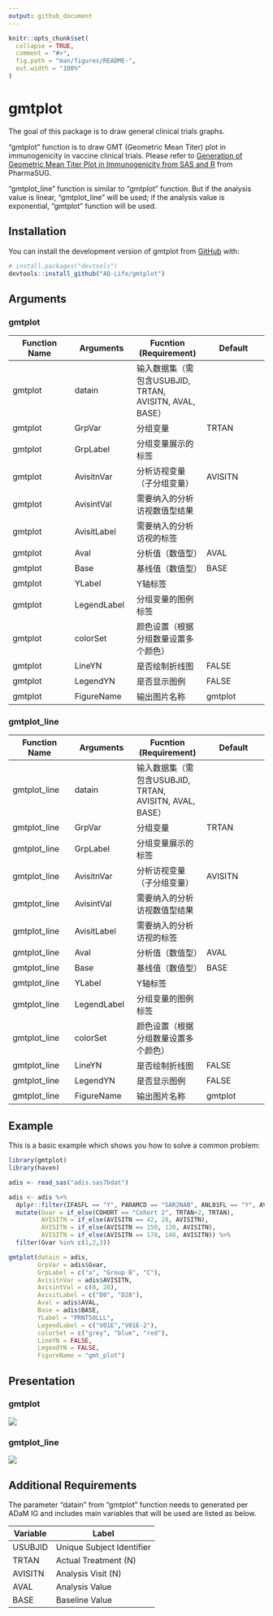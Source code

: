 ```yaml
---
output: github_document
---
```


<!-- README.md is generated from README.Rmd. Please edit that file -->

```r
knitr::opts_chunk$set(
  collapse = TRUE,
  comment = "#>",
  fig.path = "man/figures/README-",
  out.width = "100%"
)
```

# gmtplot

<!-- badges: start -->

<!-- badges: end -->

The goal of this package is to draw general clinical trials graphs.

"gmtplot" function is to draw GMT (Geometric Mean Titer) plot in immunogenicity in vaccine clinical trials. Please refer to [Generation of Geometric Mean Titer Plot in Immunogenicity from SAS and R](https://www.lexjansen.com/pharmasug-cn/2023/CC/Pharmasug-China-2023-CC115.pdf) from PharmaSUG.

"gmtplot_line" function is similar to "gmtplot" function. But if the analysis value is linear, "gmtplot_line" will be used; if the analysis value is exponential, "gmtplot" function will be used.

## Installation

You can install the development version of gmtplot from [GitHub](https://github.com/) with:

``` r
# install.packages("devtools")
devtools::install_github("AQ-Life/gmtplot")
```

## Arguments

### gmtplot

| Function Name | Arguments   | Fucntion (Requirement)                                  | Default |
|------------------|------------------|--------------------|------------------|
| gmtplot       | datain      | 输入数据集（需包含USUBJID, TRTAN, AVISITN, AVAL, BASE） |         |
| gmtplot       | GrpVar      | 分组变量                                                | TRTAN   |
| gmtplot       | GrpLabel    | 分组变量展示的标签                                      |         |
| gmtplot       | AvisitnVar  | 分析访视变量（子分组变量）                              | AVISITN |
| gmtplot       | AvisintVal  | 需要纳入的分析访视数值型结果                            |         |
| gmtplot       | AvisitLabel | 需要纳入的分析访视的标签                                |         |
| gmtplot       | Aval        | 分析值（数值型）                                        | AVAL    |
| gmtplot       | Base        | 基线值（数值型）                                        | BASE    |
| gmtplot       | YLabel      | Y轴标签                                                 |         |
| gmtplot       | LegendLabel | 分组变量的图例标签                                      |         |
| gmtplot       | colorSet    | 颜色设置（根据分组数量设置多个颜色）                    |         |
| gmtplot       | LineYN      | 是否绘制折线图                                          | FALSE   |
| gmtplot       | LegendYN    | 是否显示图例                                            | FALSE   |
| gmtplot       | FigureName  | 输出图片名称                                            | gmtplot |

### gmtplot_line

| Function Name | Arguments   | Fucntion (Requirement)                                  | Default |
|------------------|------------------|--------------------|------------------|
| gmtplot_line  | datain      | 输入数据集（需包含USUBJID, TRTAN, AVISITN, AVAL, BASE） |         |
| gmtplot_line  | GrpVar      | 分组变量                                                | TRTAN   |
| gmtplot_line  | GrpLabel    | 分组变量展示的标签                                      |         |
| gmtplot_line  | AvisitnVar  | 分析访视变量（子分组变量）                              | AVISITN |
| gmtplot_line  | AvisintVal  | 需要纳入的分析访视数值型结果                            |         |
| gmtplot_line  | AvisitLabel | 需要纳入的分析访视的标签                                |         |
| gmtplot_line  | Aval        | 分析值（数值型）                                        | AVAL    |
| gmtplot_line  | Base        | 基线值（数值型）                                        | BASE    |
| gmtplot_line  | YLabel      | Y轴标签                                                 |         |
| gmtplot_line  | LegendLabel | 分组变量的图例标签                                      |         |
| gmtplot_line  | colorSet    | 颜色设置（根据分组数量设置多个颜色）                    |         |
| gmtplot_line  | LineYN      | 是否绘制折线图                                          | FALSE   |
| gmtplot_line  | LegendYN    | 是否显示图例                                            | FALSE   |
| gmtplot_line  | FigureName  | 输出图片名称                                            | gmtplot |

## Example

This is a basic example which shows you how to solve a common problem:

```r
library(gmtplot)
library(haven)

adis <- read_sas("adis.sas7bdat")

adis <- adis %>% 
  dplyr::filter(IFASFL == "Y", PARAMCD == "SAR2NAB", ANL01FL == "Y", AVISITN %in% c(0,28,42)) %>% 
  mutate(Gvar = if_else(COHORT == "Cohort 2", TRTAN+2, TRTAN),
         AVISITN = if_else(AVISITN == 42, 28, AVISITN),
         AVISITN = if_else(AVISITN == 150, 120, AVISITN),
         AVISITN = if_else(AVISITN == 178, 148, AVISITN)) %>% 
  filter(Gvar %in% c(1,2,3))

gmtplot(datain = adis,
        GrpVar = adis$Gvar,
        GrpLabel = c("a", "Group B", "C"),
        AvisitnVar = adis$AVISITN,
        AvisintVal = c(0, 28),
        AvisitLabel = c("D0", "D28"),
        Aval = adis$AVAL,
        Base = adis$BASE,
        YLabel = "PRNT50LLL",
        LegendLabel = c("V01E","V01E-2"),
        colorSet = c("grey", "blue", "red"),
        LineYN = FALSE,
        LegendYN = FALSE,
        FigureName = "gmt_plot")

```

## Presentation

### gmtplot

![](images/IGGGE.png)

### gmtplot_line

![](images/IL4GHGL.png)

## Additional Requirements

The parameter “datain” from "gmtplot" function needs to generated per ADaM IG and includes main variables that will be used are listed as below.

| Variable | Label                     |
|----------|---------------------------|
| USUBJID  | Unique Subject Identifier |
| TRTAN    | Actual Treatment (N)      |
| AVISITN  | Analysis Visit (N)        |
| AVAL     | Analysis Value            |
| BASE     | Baseline Value            |
